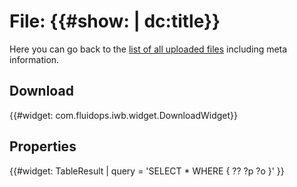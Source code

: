 = File: {{#show: {{this}} | dc:title}} =
Here you can go back to the [[Admin:Upload|list of all uploaded files]] including meta information. 

== Download ==
{{#widget: com.fluidops.iwb.widget.DownloadWidget}}

== Properties ==
{{#widget: TableResult |
query = 'SELECT * WHERE { ?? ?p ?o }'
}} 
